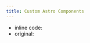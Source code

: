 ```yaml
---
title: Custom Astro Components
---
```



- inline code: <C code="pairWith = (<*> tail) . zipWith" lang="hs"/>
- original: <Code code="pairWith = (<*> tail) . zipWith" lang="hs"/>
